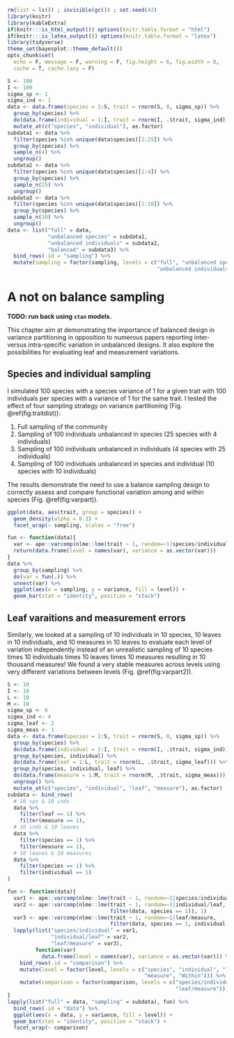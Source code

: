 ```r
rm(list = ls()) ; invisible(gc()) ; set.seed(42)
library(knitr)
library(kableExtra)
if(knitr:::is_html_output()) options(knitr.table.format = "html") 
if(knitr:::is_latex_output()) options(knitr.table.format = "latex") 
library(tidyverse)
theme_set(bayesplot::theme_default())
opts_chunk$set(
  echo = F, message = F, warning = F, fig.height = 6, fig.width = 8,
  cache = T, cache.lazy = F)
```

```r
S <- 100
I <- 100
sigma_sp <- 1
sigma_ind <- 1
data <- data.frame(species = 1:S, trait = rnorm(S, 0, sigma_sp)) %>% 
  group_by(species) %>% 
  do(data.frame(individual = 1:I, trait = rnorm(I, .$trait, sigma_ind))) %>% 
  mutate_at(c("species", "individual"), as.factor)
subdata1 <- data %>% 
  filter(species %in% unique(data$species)[1:25]) %>% 
  group_by(species) %>% 
  sample_n(4) %>% 
  ungroup()
subdata2 <- data %>% 
  filter(species %in% unique(data$species)[1:4]) %>% 
  group_by(species) %>% 
  sample_n(25) %>% 
  ungroup()
subdata3 <- data %>% 
  filter(species %in% unique(data$species)[1:10]) %>% 
  group_by(species) %>% 
  sample_n(10) %>% 
  ungroup()
data <- list("full" = data, 
             "unbalanced species" = subdata1, 
             "unbalanced individuals" = subdata2, 
             "balanced" = subdata3) %>% 
  bind_rows(.id = "sampling") %>% 
  mutate(sampling = factor(sampling, levels = c("full", "unbalanced species",
                                                "unbalanced individuals", "balanced")))
```

# A not on balance sampling 

**TODO: run back using `stan` models.**

This chapter aim at demonstrating the importance of balanced design in variance partitioning in opposition to numerous papers reporting inter- versus intra-specific variation in unbalanced designs. It also explore the possibilities for evaluating leaf and measurement variations.

## Species and individual sampling

I simulated 100 species with a species variance of 1 for a given trait with 100 individuals per species with a variance of 1 for the same trait. I tested the effect of four sampling strategy on variance partitioning (Fig. \@ref(fig:traitdist)):

1. Full sampling of the community
1. Sampling of 100 individuals unbalanced in species (25 species with 4 individuals)
1. Sampling of 100 individuals unbalanced in individuals (4 species with 25 individuals)
1. Sampling of 100 individuals unbalanced in species and individual (10 species with 10 individuals)

The results demonstrate the need to use a balance sampling design to correctly assess and compare functional variation among and within species (Fig. \@ref(fig:varpart)).

```r
ggplot(data, aes(trait, group = species)) +
  geom_density(alpha = 0.3) +
  facet_wrap(~ sampling, scales = "free")
```

```r
fun <- function(data){
  var <- ape::varcomp(nlme::lme(trait ~ 1, random=~1|species/individual, data), 1)
  return(data.frame(level = names(var), variance = as.vector(var)))
}
data %>% 
  group_by(sampling) %>% 
  do(var = fun(.)) %>% 
  unnest(var) %>% 
  ggplot(aes(x = sampling, y = variance, fill = level)) +
  geom_bar(stat = "identity", position = "stack")
```

## Leaf varaitions and measurement errors

Similarly, we looked at a sampling of 10 individuals in 10 species, 10 leaves in 10 individuals, and 10 measures in 10 leaves to evaluate each level of variation independently instead of an unrealistic sampling of 10 species times 10 individuals times 10 leaves times 10 measures resulting in 10 thousand measures! We found a very stable measures across levels using very different variations between levels (Fig. \@ref(fig:varpart2)).

```r
S <- 10
I <- 10
L <- 10
M <- 10
sigma_sp <- 6
sigma_ind <- 4
sigma_leaf <- 2
sigma_meas <- 1
data <- data.frame(species = 1:S, trait = rnorm(S, 0, sigma_sp)) %>% 
  group_by(species) %>% 
  do(data.frame(individual = 1:I, trait = rnorm(I, .$trait, sigma_ind))) %>% 
  group_by(species, individual) %>% 
  do(data.frame(leaf = 1:L, trait = rnorm(L, .$trait, sigma_leaf))) %>% 
  group_by(species, individual, leaf) %>% 
  do(data.frame(measure = 1:M, trait = rnorm(M, .$trait, sigma_meas))) %>% 
  ungroup() %>% 
  mutate_at(c("species", "individual", "leaf", "measure"), as.factor)
subdata <- bind_rows(
  # 10 sps & 10 inds
  data %>% 
    filter(leaf == 1) %>% 
    filter(measure == 1),
  # 10 inds & 10 leaves
  data %>% 
    filter(species == 1) %>% 
    filter(measure == 1),
  # 10 leaves & 10 measures
  data %>% 
    filter(species == 1) %>% 
    filter(individual == 1)
)
```

```r
fun <- function(data){
  var1 <- ape::varcomp(nlme::lme(trait ~ 1, random=~1|species/individual, data), 1)
  var2 <- ape::varcomp(nlme::lme(trait ~ 1, random=~1|individual/leaf, 
                                 filter(data, species == 1)), 1)
  var3 <- ape::varcomp(nlme::lme(trait ~ 1, random=~1|leaf/measure, 
                                 filter(data, species == 1, individual == 1)), 1)
  lapply(list("species/individual" = var1,
              "individual/leaf" = var2, 
              "leaf/measure" = var3),
         function(var) 
           data.frame(level = names(var), variance = as.vector(var))) %>% 
    bind_rows(.id = "comparison") %>% 
    mutate(level = factor(level, levels = c("species", "individual", "leaf",
                                            "measure", "Within"))) %>% 
    mutate(comparison = factor(comparison, levels = c("species/individual", "individual/leaf",
                                                      "leaf/measure")))
}
lapply(list("full" = data, "sampling" = subdata), fun) %>% 
  bind_rows(.id = "data") %>% 
  ggplot(aes(x = data, y = variance, fill = level)) +
  geom_bar(stat = "identity", position = "stack") +
  facet_wrap(~ comparison)
```
